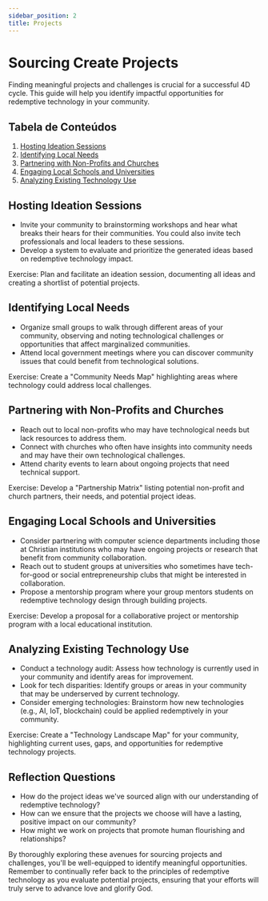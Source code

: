 ```yaml
---
sidebar_position: 2
title: Projects
---
```


# Sourcing Create Projects

Finding meaningful projects and challenges is crucial for a successful 4D cycle. This guide will help you identify impactful opportunities for redemptive technology in your community.

## Tabela de Conteúdos

1. [Hosting Ideation Sessions](#hosting-ideation-sessions)
2. [Identifying Local Needs](#identifying-local-needs)
3. [Partnering with Non-Profits and Churches](#partnering-with-non-profits-and-churches)
4. [Engaging Local Schools and Universities](#engaging-local-schools-and-universities)
5. [Analyzing Existing Technology Use](#analyzing-existing-technology-use)

## Hosting Ideation Sessions

- Invite your community to brainstorming workshops and hear what breaks their hears for their communities. You could also invite tech professionals and local leaders to these sessions.
- Develop a system to evaluate and prioritize the generated ideas based on redemptive technology impact.

Exercise: Plan and facilitate an ideation session, documenting all ideas and creating a shortlist of potential projects.

## Identifying Local Needs

- Organize small groups to walk through different areas of your community, observing and noting technological challenges or opportunities that affect marginalized communities.
- Attend local government meetings where you can discover community issues that could benefit from technological solutions.

Exercise: Create a "Community Needs Map" highlighting areas where technology could address local challenges.

## Partnering with Non-Profits and Churches

- Reach out to local non-profits who may have technological needs but lack resources to address them.
- Connect with churches who often have insights into community needs and may have their own technological challenges.
- Attend charity events to learn about ongoing projects that need technical support.

Exercise: Develop a "Partnership Matrix" listing potential non-profit and church partners, their needs, and potential project ideas.

## Engaging Local Schools and Universities

- Consider partnering with computer science departments including those at Christian institutions who may have ongoing projects or research that benefit from community collaboration.
- Reach out to student groups at universities who sometimes have tech-for-good or social entrepreneurship clubs that might be interested in collaboration.
- Propose a mentorship program where your group mentors students on redemptive technology design through building projects.

Exercise: Develop a proposal for a collaborative project or mentorship program with a local educational institution.

## Analyzing Existing Technology Use

- Conduct a technology audit: Assess how technology is currently used in your community and identify areas for improvement.
- Look for tech disparities: Identify groups or areas in your community that may be underserved by current technology.
- Consider emerging technologies: Brainstorm how new technologies (e.g., AI, IoT, blockchain) could be applied redemptively in your community.

Exercise: Create a "Technology Landscape Map" for your community, highlighting current uses, gaps, and opportunities for redemptive technology projects.

## Reflection Questions

- How do the project ideas we've sourced align with our understanding of redemptive technology?
- How can we ensure that the projects we choose will have a lasting, positive impact on our community?
- How might we work on projects that promote human flourishing and relationships?

By thoroughly exploring these avenues for sourcing projects and challenges, you'll be well-equipped to 
identify meaningful opportunities. Remember to continually refer back to the principles 
of redemptive technology as you evaluate potential projects, ensuring that your efforts will truly serve 
to advance love and glorify God.
